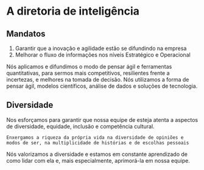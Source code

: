 # A diretoria de inteligência

## Mandatos

1. Garantir que a inovação e agilidade estão se difundindo na empresa
2. Melhorar o fluxo de informações nos níveis Estratégico e Operacional

Nós aplicamos e difundimos o modo de pensar ágil e ferramentas quantitativas, para sermos mais competitivos, resilientes frente a incertezas, e melhores na tomada de decisão. Nós utilizamos a forma de pensar ágil, modelos científicos, análise de dados e soluções de tecnologia.

## Diversidade

Nos esforçamos para garantir que nossa equipe de esteja atenta a aspectos de diversidade, equidade, inclusão e competência cultural. 

    Enxergamos a riqueza da própria vida na diversidade de opiniões e modos de ser, na multiplicidade de histórias e de escolhas pessoais

Nós valorizamos a diversidade e estamos em constante aprendizado de como lidar com ela e, mais especialmente, aprimorá-la em nossa equipe.

